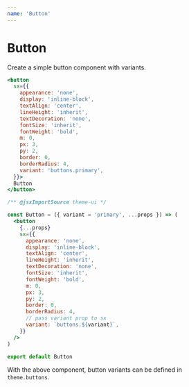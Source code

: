 ```yaml
---
name: 'Button'
---
```


# Button

Create a simple button component with variants.

```jsx live
<button
  sx={{
    appearance: 'none',
    display: 'inline-block',
    textAlign: 'center',
    lineHeight: 'inherit',
    textDecoration: 'none',
    fontSize: 'inherit',
    fontWeight: 'bold',
    m: 0,
    px: 3,
    py: 2,
    border: 0,
    borderRadius: 4,
    variant: 'buttons.primary',
  }}>
  Button
</button>
```

```jsx
/** @jsxImportSource theme-ui */

const Button = ({ variant = 'primary', ...props }) => (
  <button
    {...props}
    sx={{
      appearance: 'none',
      display: 'inline-block',
      textAlign: 'center',
      lineHeight: 'inherit',
      textDecoration: 'none',
      fontSize: 'inherit',
      fontWeight: 'bold',
      m: 0,
      px: 3,
      py: 2,
      border: 0,
      borderRadius: 4,
      // pass variant prop to sx
      variant: `buttons.${variant}`,
    }}
  />
)

export default Button
```

With the above component, button variants can be defined in `theme.buttons`.

```j
